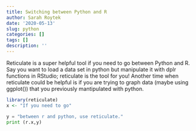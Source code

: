 ```yaml
---
title: Switching between Python and R
author: Sarah Roytek
date: '2020-05-13'
slug: python
categories: []
tags: []
description: ''
---
```

Reticulate is a super helpful tool if you need to go between Python and R. Say you want to load a data set in python but manipulate it with dplr functions in RStudio; reticulate is the tool for you! Another time when reticulate could be helpful is if you are trying to graph data (maybe using ggplot()) that you previously mantipulated with python. 


```r
library(reticulate)
x <- "If you need to go"
```

```python
y = "between r and python, use reticulate."
print (r.x,y)
```


